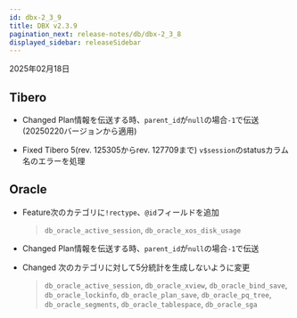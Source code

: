 ```yaml
---
id: dbx-2_3_9
title: DBX v2.3.9
pagination_next: release-notes/db/dbx-2_3_8
displayed_sidebar: releaseSidebar
---
```


2025年02月18日

## Tibero

- <Status priority='1'>Changed</Status> Plan情報を伝送する時、`parent_id`が`null`の場合`-1`で伝送 (20250220バージョンから適用)

- <Status priority='0'>Fixed</Status> Tibero 5(rev. 125305からrev. 127709まで) `v$session`のstatusカラム名のエラーを処理

## Oracle

- <Status priority='1'>Feature</Status>次のカテゴリに`!rectype`、`@id`フィールドを追加

  > `db_oracle_active_session`, `db_oracle_xos_disk_usage`

- <Status priority='1'>Changed</Status> Plan情報を伝送する時、`parent_id`が`null`の場合`-1`で伝送

- <Status priority='1'>Changed</Status> 次のカテゴリに対して5分統計を生成しないように変更

  > `db_oracle_active_session`, `db_oracle_xview`, `db_oracle_bind_save`, `db_oracle_lockinfo`, `db_oracle_plan_save`, `db_oracle_pq_tree`, `db_oracle_segments`, `db_oracle_tablespace`, `db_oracle_sga`
